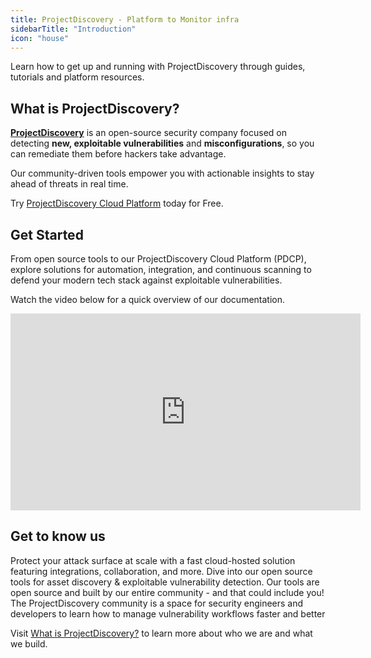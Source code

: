 ```yaml
---
title: ProjectDiscovery - Platform to Monitor infra
sidebarTitle: "Introduction"
icon: "house"
---
```


Learn how to get up and running with ProjectDiscovery through guides, tutorials and platform resources.

## What is ProjectDiscovery?

**[ProjectDiscovery](https://projectdiscovery.io/)** is an open-source security company focused on detecting **new, exploitable vulnerabilities** and **misconfigurations**, so you can remediate them before hackers take advantage.

Our community-driven tools empower you with actionable insights to stay ahead of threats in real time.

<Tip>Try [ProjectDiscovery Cloud Platform](https://cloud.projectdiscovery.io/) today for Free.</Tip>

## Get Started
From open source tools to our ProjectDiscovery Cloud Platform (PDCP), explore solutions for automation, integration, and continuous scanning to defend your modern tech stack against exploitable vulnerabilities.

<Tip>Watch the video below for a quick overview of our documentation.</Tip>

<iframe
    width="560"
    height="315"
    src="https://www.youtube.com/embed/9Z-_DTfipZs"
    title="YouTube video player"
    frameborder="0"
    allow="accelerometer; autoplay; clipboard-write; encrypted-media; gyroscope; picture-in-picture"
    allowfullscreen
    aria-label="High-level overview of ProjectDiscovery Docs"
></iframe>


## Get to know us

<CardGroup cols={2}>
  <Card
    title="ProjectDiscovery Cloud Platform"
    icon="cloud"
    iconType="solid"
   href="/cloud/introduction"
  >
    Protect your attack surface at scale with a fast cloud-hosted solution featuring integrations, collaboration, and more. 
  </Card>
  <Card
    title="Open Source Tools"
    icon="toolbox"
    iconType="solid"
    href="/tools"
  >
    Dive into our open source tools for asset discovery & exploitable vulnerability detection.
  </Card>
  <Card
    title="Contributing"
    icon="github"
    iconType="solid"
    href="https://github.com/projectdiscovery"
  >
    Our tools are open source and built by our entire community - and that could include you!
  </Card>
  <Card
    title="Join the Community"
    icon="discord"
    iconType="solid"
    href="https://discord.gg/projectdiscovery"
  >
    The ProjectDiscovery community is a space for security engineers and developers to learn how to manage vulnerability workflows faster and better
  </Card>
</CardGroup>

<Note>Visit [What is ProjectDiscovery?](/overview) to learn more about who we are and what we build.</Note>
